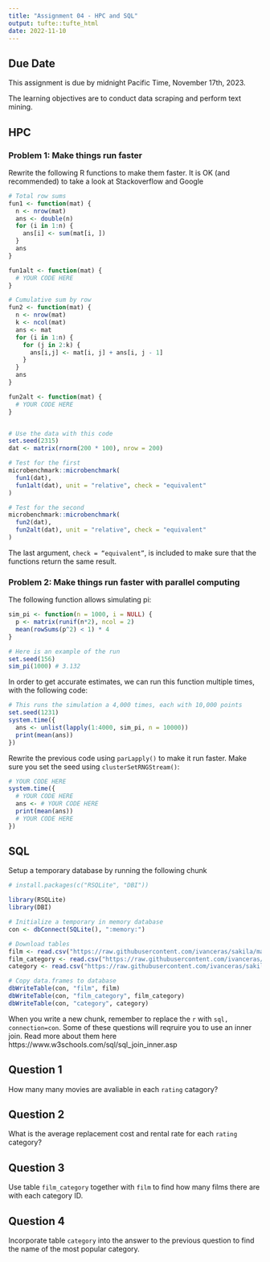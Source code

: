 ```yaml
---
title: "Assignment 04 - HPC and SQL"
output: tufte::tufte_html
date: 2022-11-10
---
```


## Due Date

This assignment is due by midnight Pacific Time, November 17th, 2023.

The learning objectives are to conduct data scraping and perform text mining.

## HPC

### Problem  1: Make things run faster
Rewrite the following R functions to make them faster. It is OK (and recommended) to take a look at Stackoverflow and Google

```r
# Total row sums
fun1 <- function(mat) {
  n <- nrow(mat)
  ans <- double(n) 
  for (i in 1:n) {
    ans[i] <- sum(mat[i, ])
  }
  ans
}

fun1alt <- function(mat) {
  # YOUR CODE HERE
}

# Cumulative sum by row
fun2 <- function(mat) {
  n <- nrow(mat)
  k <- ncol(mat)
  ans <- mat
  for (i in 1:n) {
    for (j in 2:k) {
      ans[i,j] <- mat[i, j] + ans[i, j - 1]
    }
  }
  ans
}

fun2alt <- function(mat) {
  # YOUR CODE HERE
}


# Use the data with this code
set.seed(2315)
dat <- matrix(rnorm(200 * 100), nrow = 200)

# Test for the first
microbenchmark::microbenchmark(
  fun1(dat),
  fun1alt(dat), unit = "relative", check = "equivalent"
)

# Test for the second
microbenchmark::microbenchmark(
  fun2(dat),
  fun2alt(dat), unit = "relative", check = "equivalent"
)
```

The last argument, `check = “equivalent”`, is included to make sure that the functions return the same result.

### Problem 2: Make things run faster with parallel computing

The following function allows simulating pi:

```r
sim_pi <- function(n = 1000, i = NULL) {
  p <- matrix(runif(n*2), ncol = 2)
  mean(rowSums(p^2) < 1) * 4
}

# Here is an example of the run
set.seed(156)
sim_pi(1000) # 3.132
```

In order to get accurate estimates, we can run this function multiple times, with the following code:

```r
# This runs the simulation a 4,000 times, each with 10,000 points
set.seed(1231)
system.time({
  ans <- unlist(lapply(1:4000, sim_pi, n = 10000))
  print(mean(ans))
})
```

Rewrite the previous code using `parLapply()` to make it run faster. Make sure you set the seed using `clusterSetRNGStream()`:

```r
# YOUR CODE HERE
system.time({
  # YOUR CODE HERE
  ans <- # YOUR CODE HERE
  print(mean(ans))
  # YOUR CODE HERE
})
```

## SQL

Setup a temporary database by running the following chunk

```r
# install.packages(c("RSQLite", "DBI"))

library(RSQLite)
library(DBI)

# Initialize a temporary in memory database
con <- dbConnect(SQLite(), ":memory:")

# Download tables
film <- read.csv("https://raw.githubusercontent.com/ivanceras/sakila/master/csv-sakila-db/film.csv")
film_category <- read.csv("https://raw.githubusercontent.com/ivanceras/sakila/master/csv-sakila-db/film_category.csv")
category <- read.csv("https://raw.githubusercontent.com/ivanceras/sakila/master/csv-sakila-db/category.csv")

# Copy data.frames to database
dbWriteTable(con, "film", film)
dbWriteTable(con, "film_category", film_category)
dbWriteTable(con, "category", category)
```

When you write a new chunk, remember to replace the `r` with `sql, connection=con`. Some of these questions will reqruire you to use an  inner join. Read more about them here https://www.w3schools.com/sql/sql_join_inner.asp

## Question 1

How many many movies are avaliable in each `rating` catagory?

## Question 2

What is the average replacement cost and rental rate for each `rating` category?

## Question 3

Use table `film_category` together with `film` to find how many films there are with each category ID.

## Question 4

Incorporate table `category` into the answer to the previous question to find the name of the most popular category.
